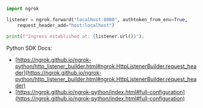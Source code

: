 ```python
import ngrok

listener = ngrok.forward("localhost:8080", authtoken_from_env=True,
    request_header_add="host:localhost")

print(f"Ingress established at: {listener.url()}");
```

Python SDK Docs:

- [https://ngrok.github.io/ngrok-python/http_listener_builder.html#ngrok.HttpListenerBuilder.request_header](https://ngrok.github.io/ngrok-python/http_listener_builder.html#ngrok.HttpListenerBuilder.request_header)
- [https://ngrok.github.io/ngrok-python/index.html#full-configuration](https://ngrok.github.io/ngrok-python/index.html#full-configuration)
